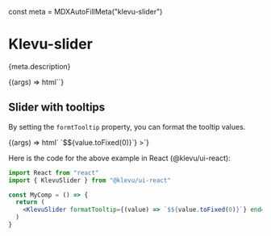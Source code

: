 const meta = MDXAutoFillMeta("klevu-slider")

<Meta title="Components/Slider" component="klevu-slider" argTypes={meta.argTypes} parameters={meta.parameters} />

# Klevu-slider

<Description>{meta.description}</Description>

<Canvas>
  <Story
    name="Slider"
    args={{
      min: 0,
      max: 100,
      start: 10,
      end: 90,
    }}
  >
    {(args) => html`<klevu-slider
      end=${ifDefined(args.end)}
      max=${ifDefined(args.max)}
      min=${ifDefined(args.min)}
      show-tooltips=${ifDefined(args.showTooltips)}
      start=${ifDefined(args.start)}
      .formatTooltip=${args.formatTooltip}
    ></klevu-slider>`}
  </Story>
</Canvas>

<ArgsTable story="Slider" />

## Slider with tooltips

By setting the `formtTooltip` property, you can format the tooltip values.

<Canvas>
  <Story
    name="Slider with tooltips"
    args={{
      min: 0,
      max: 100,
      start: 10,
      end: 90,
      showTooltips: true,
    }}
  >
    {(args) => html`<klevu-slider
      end=${ifDefined(args.end)}
      max=${ifDefined(args.max)}
      min=${ifDefined(args.min)}
      show-tooltips=${ifDefined(args.showTooltips)}
      start=${ifDefined(args.start)}
      .formatTooltip=${(value) => `$${value.toFixed(0)}`}
    ></klevu-slider>`}
  </Story>
</Canvas>

Here is the code for the above example in React (@klevu/ui-react):

```jsx
import React from "react"
import { KlevuSlider } from "@klevu/ui-react"

const MyComp = () => {
  return (
    <KlevuSlider formatTooltip={(value) => `$${value.toFixed(0)}`} end={90} max={100} min={0} start={10} showTooltips />
  )
}
```
